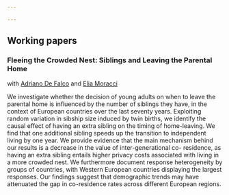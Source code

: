 ```yaml
---

---
```


## Working papers

### Fleeing the Crowded Nest: Siblings and Leaving the Parental Home

with [Adriano De Falco](https://www.adrianodefalco.com/home-page) and [Elia Moracci](https://eliamoracci.github.io/)

:::{.collapse=true}
We investigate whether the decision of young adults on when to leave the parental
home is influenced by the number of siblings they have, in the context of European
countries over the last seventy years. Exploiting random variation in sibship size
induced by twin births, we identify the causal effect of having an extra sibling on
the timing of home-leaving. We find that one additional sibling speeds up the
transition to independent living by one year. We provide evidence that the main
mechanism behind our results is a decrease in the value of inter-generational co-
residence, as having an extra sibling entails higher privacy costs associated with
living in a more crowded nest. We furthermore document response heterogeneity
by groups of countries, with Western European countries displaying the largest
responses. Our findings suggest that demographic trends may have attenuated the
gap in co-residence rates across different European regions.
:::